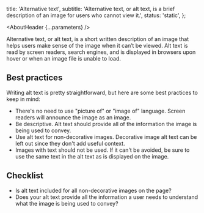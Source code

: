 

  title: 'Alternative text',
  subtitle:
    'Alternative text, or alt text, is a brief description of an image for users who cannot view it.',
  status: 'static',
};

<Meta title="UX Writing/Component guidelines/Alternative text" />

<AboutHeader {...parameters} />

Alternative text, or alt text, is a short written description of an image that helps users make sense of the image when it can’t be viewed. Alt text is read by screen readers, search engines, and is displayed in browsers upon hover or when an image file is unable to load.

## Best practices

Writing alt text is pretty straightforward, but here are some best practices to keep in mind:

- There's no need to use "picture of" or "image of" language. Screen readers will announce the image as an image.
- Be descriptive. Alt text should provide all of the information the image is being used to convey.
- Use alt text for non-decorative images. Decorative image alt text can be left out since they don't add useful context.
- Images with text should not be used. If it can't be avoided, be sure to use the same text in the alt text as is displayed on the image.

## Checklist

- Is alt text included for all non-decorative images on the page?
- Does your alt text provide all the information a user needs to understand what the image is being used to convey?
